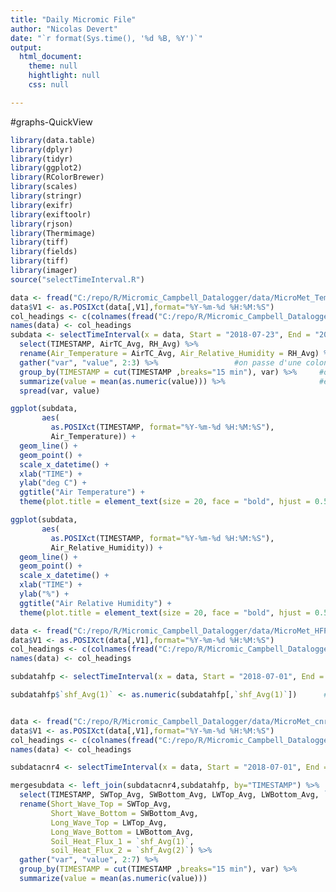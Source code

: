 ```yaml
---
title: "Daily Micromic File"
author: "Nicolas Devert"
date: "`r format(Sys.time(), '%d %B, %Y')`"
output:
  html_document:
    theme: null
    hightlight: null
    css: null

---
```

#graphs-QuickView
```r
library(data.table)
library(dplyr)
library(tidyr)
library(ggplot2)
library(RColorBrewer)
library(scales)
library(stringr)
library(exifr)
library(exiftoolr)
library(rjson)
library(Thermimage)
library(tiff)
library(fields)
library(tiff)
library(imager)
source("selectTimeInterval.R")

data <- fread("C:/repo/R/Micromic_Campbell_Datalogger/data/MicroMet_Temp_RH.DAT", skip=4)
data$V1 <- as.POSIXct(data[,V1],format="%Y-%m-%d %H:%M:%S")
col_headings <- c(colnames(fread("C:/repo/R/Micromic_Campbell_Datalogger/data/MicroMet_Temp_RH.DAT", nrows=1)))      
names(data) <- col_headings
subdata <- selectTimeInterval(x = data, Start = "2018-07-23", End = "2018-07-24") %>%
  select(TIMESTAMP, AirTC_Avg, RH_Avg) %>%
  rename(Air_Temperature = AirTC_Avg, Air_Relative_Humidity = RH_Avg) %>%
  gather("var", "value", 2:3) %>%                 #on passe d'une colone AirTc et RH ? une colone var(AirTC et RH) et une colone value
  group_by(TIMESTAMP = cut(TIMESTAMP ,breaks="15 min"), var) %>%     #on cr?e un interval TIMESTAMP toute les 15 minutes 
  summarize(value = mean(as.numeric(value))) %>%                     #et on fait une moyenne de var toutes les 15 minutes
  spread(var, value)

ggplot(subdata,
       aes(
         as.POSIXct(TIMESTAMP, format="%Y-%m-%d %H:%M:%S"),
         Air_Temperature)) + 
  geom_line() +
  geom_point() +
  scale_x_datetime() +
  xlab("TIME") +
  ylab("deg C") +
  ggtitle("Air Temperature") +
  theme(plot.title = element_text(size = 20, face = "bold", hjust = 0.5))

ggplot(subdata,
       aes(
         as.POSIXct(TIMESTAMP, format="%Y-%m-%d %H:%M:%S"),
         Air_Relative_Humidity)) + 
  geom_line() +
  geom_point() +
  scale_x_datetime() +
  xlab("TIME") +
  ylab("%") +
  ggtitle("Air Relative Humidity") +
  theme(plot.title = element_text(size = 20, face = "bold", hjust = 0.5))

data <- fread("C:/repo/R/Micromic_Campbell_Datalogger/data/MicroMet_HFP.DAT", skip=4, na.strings = "NAN")
data$V1 <- as.POSIXct(data[,V1],format="%Y-%m-%d %H:%M:%S")
col_headings <- c(colnames(fread("C:/repo/R/Micromic_Campbell_Datalogger/data/MicroMet_HFP.DAT", nrows=1)))
names(data) <- col_headings

subdatahfp <- selectTimeInterval(x = data, Start = "2018-07-01", End = "2018-07-02")

subdatahfp$`shf_Avg(1)` <- as.numeric(subdatahfp[,`shf_Avg(1)`])      # creation d'une df pour HFP


data <- fread("C:/repo/R/Micromic_Campbell_Datalogger/data/MicroMet_cnr4_data.DAT", skip=4, na.strings = "NAN")
data$V1 <- as.POSIXct(data[,V1],format="%Y-%m-%d %H:%M:%S")
col_headings <- c(colnames(fread("C:/repo/R/Micromic_Campbell_Datalogger/data/MicroMet_cnr4_data.DAT", nrows=1)))
names(data) <- col_headings

subdatacnr4 <- selectTimeInterval(x = data, Start = "2018-07-01", End = "2018-07-02")     #creation d'une df pour CNR4

mergesubdata <- left_join(subdatacnr4,subdatahfp, by="TIMESTAMP") %>%             #je fusionne les deux df avec TIMESTAMP comme cl?
  select(TIMESTAMP, SWTop_Avg, SWBottom_Avg, LWTop_Avg, LWBottom_Avg, `shf_Avg(1)`, `shf_Avg(2)`) %>%
  rename(Short_Wave_Top = SWTop_Avg, 
         Short_Wave_Bottom = SWBottom_Avg, 
         Long_Wave_Top = LWTop_Avg, 
         Long_Wave_Bottom = LWBottom_Avg, 
         Soil_Heat_Flux_1 = `shf_Avg(1)`, 
         soil_Heat_Flux_2 = `shf_Avg(2)`) %>%
  gather("var", "value", 2:7) %>%
  group_by(TIMESTAMP = cut(TIMESTAMP ,breaks="15 min"), var) %>%
  summarize(value = mean(as.numeric(value))) 
 
```
